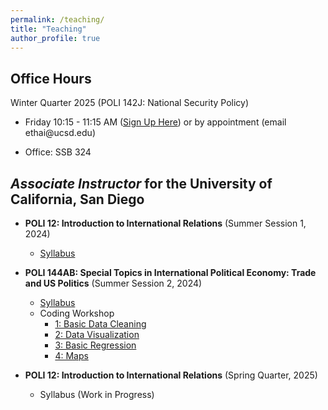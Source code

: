 ```yaml
---
permalink: /teaching/
title: "Teaching"
author_profile: true
---
```


<!-- [teaching statement] -->

## Office Hours

Winter Quarter 2025 (POLI 142J: National Security Policy)

-   Friday 10:15 - 11:15 AM ([Sign Up Here](https://calendly.com/ethai/officehours)) or by appointment (email ethai\@ucsd.edu)

-   Office: SSB 324

## *Associate Instructor* for the University of California, San Diego

-   **POLI 12: Introduction to International Relations** (Summer Session 1, 2024)

    -   [Syllabus](/files/pdf/teaching/poli12_syllabus_ss1_2024.pdf)

-   **POLI 144AB: Special Topics in International Political Economy: Trade and US Politics** (Summer Session 2, 2024)

    -   [Syllabus](/files/pdf/teaching/poli144AB_syllabus_ss2_2024.pdf)
    -   Coding Workshop
        -   [1: Basic Data Cleaning](/posts/2024/poli144ab_coding1)
        -   [2: Data Visualization](/posts/2024/poli144ab_coding2)
        -   [3: Basic Regression](/posts/2024/poli144ab_coding3)
        -   [4: Maps](/posts/2024/poli144ab_coding4)

-   **POLI 12: Introduction to International Relations** (Spring Quarter, 2025)

    -   Syllabus (Work in Progress)
